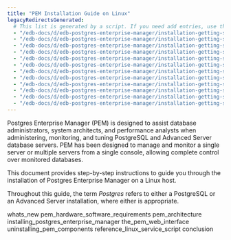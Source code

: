 ```yaml
---
title: "PEM Installation Guide on Linux"
legacyRedirectsGenerated:
  # This list is generated by a script. If you need add entries, use the `legacyRedirects` key.
  - "/edb-docs/d/edb-postgres-enterprise-manager/installation-getting-started/linux-installation-guide/7.14/index.html"
  - "/edb-docs/d/edb-postgres-enterprise-manager/installation-getting-started/linux-installation-guide/7.14/whats_new.html"
  - "/edb-docs/d/edb-postgres-enterprise-manager/installation-getting-started/linux-installation-guide/7.14/genindex.html"
  - "/edb-docs/d/edb-postgres-enterprise-manager/installation-getting-started/linux-installation-guide/7.14/conclusion.html"
  - "/edb-docs/d/edb-postgres-enterprise-manager/installation-getting-started/linux-installation-guide/7.15/index.html"
  - "/edb-docs/d/edb-postgres-enterprise-manager/installation-getting-started/linux-installation-guide/7.15/whats_new.html"
  - "/edb-docs/d/edb-postgres-enterprise-manager/installation-getting-started/linux-installation-guide/7.15/genindex.html"
  - "/edb-docs/d/edb-postgres-enterprise-manager/installation-getting-started/linux-installation-guide/7.15/conclusion.html"
  - "/edb-docs/d/edb-postgres-enterprise-manager/installation-getting-started/linux-installation-guide/7.16/index.html"
  - "/edb-docs/d/edb-postgres-enterprise-manager/installation-getting-started/linux-installation-guide/7.16/conclusion.html"
  - "/edb-docs/d/edb-postgres-enterprise-manager/installation-getting-started/linux-installation-guide/7.16/genindex.html"
  - "/edb-docs/d/edb-postgres-enterprise-manager/installation-getting-started/linux-installation-guide/7.16/whats_new.html"
---
```


Postgres Enterprise Manager (PEM) is designed to assist database administrators, system architects, and performance analysts when administering, monitoring, and tuning PostgreSQL and Advanced Server database servers. PEM has been designed to manage and monitor a single server or multiple servers from a single console, allowing complete control over monitored databases.

This document provides step-by-step instructions to guide you through the installation of Postgres Enterprise Manager on a Linux host.

Throughout this guide, the term *Postgres* refers to either a PostgreSQL or an Advanced Server installation, where either is appropriate.

<div class="toctree" maxdepth="5">

whats_new pem_hardware_software_requirements pem_architecture installing_postgres_enterprise_manager the_pem_web_interface uninstalling_pem_components reference_linux_service_script conclusion

</div>
